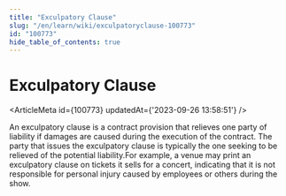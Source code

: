 ```yaml
---
title: "Exculpatory Clause"
slug: "/en/learn/wiki/exculpatoryclause-100773"
id: "100773"
hide_table_of_contents: true
---
```



# Exculpatory Clause

<ArticleMeta id={100773} updatedAt={'2023-09-26 13:58:51'} />
<div className='border-solid border-b border-t-0 my-4 border-[var(--ifm-color-gray-300)]' />

An exculpatory clause is a contract provision that relieves one party of liability if damages are caused during the execution of the contract. The party that issues the exculpatory clause is typically the one seeking to be relieved of the potential liability.For example, a venue may print an exculpatory clause on tickets it sells for a concert, indicating that it is not responsible for personal injury caused by employees or others during the show.
